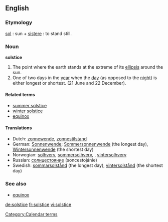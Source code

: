 ==English==

===Etymology===
{{L.}} [[sol]] : sun + [[sistere]] : to stand still.

===Noun===
'''solstice'''
# The point where the earth stands at the extreme of its [[ellipsis]] around the sun.
# One of two days in the [[year]] when the [[day]] (as opposed to the [[night]]) is either longest or shortest. (21 June and 22 December).

====Related terms====
*[[summer solstice]]
*[[winter solstice]]
*[[equinox]]

====Translations====
*Dutch: [[zonnewende]], [[zonnestilstand]]
*German: [[Sonnenwende]]; [[Sommersonnenwende]] (the longest day), [[Wintersonnenwende]] (the shortest day)
*Norwegian: [[solhverv]], [[sommersolhverv]], , [[vintersolhverv]]
*Russian: [[солнцестояние]] (soncestojánie) {{n}}
*Swedish: [[sommarsolstånd]] (the longest day), [[vintersolstånd]] (the shortest day)

===See also===
*[[equinox]]

[[Category:Calendar terms]]

[[de:solstice]]
[[fr:solstice]]
[[vi:solstice]]